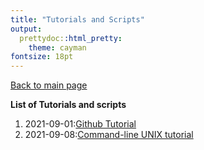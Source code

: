 ```yaml
---
title: "Tutorials and Scripts"
output:
  prettydoc::html_pretty:
    theme: cayman
fontsize: 18pt
---
```


[Back to main page](index.html)

**List of Tutorials and scripts** 

1. 2021-09-01:[Github Tutorial](GithubTutorial.html)
2. 2021-09-08:[Command-line UNIX tutorial](Tutorial/2020-01-22_Command_Line_Unix.html)
